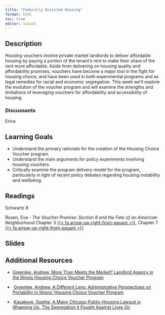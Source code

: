 ```yaml
---
title: "Federally Assisted Housing"
format: html
toc: true
editor: visual
---
```


## Description

Housing vouchers involve private market landlords to deliver affordable housing by paying a portion of the tenant's rent to make their share of the rent more affordable. Aside from delivering on housing quality and affordability promises, vouchers have become a major tool in the fight for housing choice, and have been used in both experimental programs and as legal remedies for racial and economic segregation. This week we'll explore the evolution of the voucher program and will examine the strengths and limitations of leveraging vouchers for affordability and accessibility of housing.

### Discussants

Erica

## Learning Goals

-   Understand the primary rationale for the creation of the Housing Choice Voucher program.
-   Understand the main arguments for policy experiments involving housing vouchers.
-   Critically examine the program delivery model for the program, particularly in light of recent policy debates regarding housing instability and wellbeing.

## Readings

Schwartz 8

Rosen, Eva - *The Voucher Promise: Section 8 and the Fate of an American Neighborhood* Chapter 3 [{{< fa arrow-up-right-from-square >}}](https://uofi.box.com/s/yzf6p0c4lcul6zcq260wkhukl0ynx0xk), Chapter 7 [{{< fa arrow-up-right-from-square >}}](https://uofi.box.com/s/s54bhw2c0ldaex07244wm4yxsiqmtrfc)

## Slides

## Additional Resources

-   [Greenlee, Andrew, More Than Meets the Market? Landlord Agency in the Illinois Housing Choice Voucher Program](https://www.tandfonline.com/doi/full/10.1080/10511482.2014.913649)

-    [Greenlee, Andrew, A Different Lens: Administrative Perspectives on Portability in Illinois' Housing Choice Voucher Program](https://www.tandfonline.com/doi/full/10.1080/10511482.2011.591409)

-    [Kasakove, Sophie, A Major Chicago Public-Housing Lawsuit is Wrapping Up. The Segregation it Fought Against Lives On](https://uofi.box.com/s/zrruoiuje09a90sysjvlbc1r5hxal0wg)
